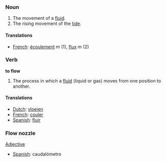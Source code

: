 === Noun ===

#The movement of a [[fluid]].
#The rising movement of the [[tide]].

====Translations====
*[[French]]: [[écoulement]] ''m'' (1), [[flux]] ''m'' (2)

=== Verb ===

'''to flow'''

#The process in which a [[fluid]] (liquid or gas) moves from one position to another.

====Translations====
*[[Dutch]]: [[vloeien]]
*[[French]]: [[couler]]
*[[Spanish]]: [[fluir]]

===Flow nozzle===
[[Adjective]]
*[[Spanish]]: caudalómetro